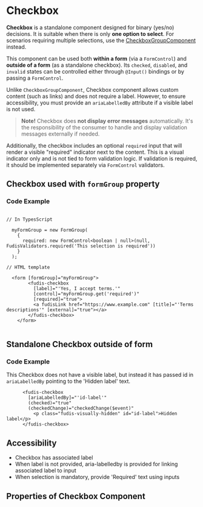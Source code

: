 
<Meta title="Components/Form/Checkbox" />

# Checkbox

**Checkbox** is a standalone component designed for binary (yes/no) decisions. It is suitable when there is only **one option to select**. For scenarios requiring multiple selections, use the [CheckboxGroupComponent](/docs/components-form-checkbox-group--documentation) instead.

This component can be used both **within a form** (via a `FormControl`) and **outside of a form** (as a standalone checkbox). Its `checked`, `disabled`, and `invalid` states can be controlled either through `@Input()` bindings or by passing a `FormControl`.

Unlike `CheckboxGroupComponent`, Checkbox component allows custom content (such as links) and does not require a label. However, to ensure accessibility, you must provide an `ariaLabelledBy` attribute if a visible label is not used.

> **Note!** Checkbox does **not display error messages** automatically. It's the responsibility of the consumer to handle and display validation messages externally if needed.

Additionally, the checkbox includes an optional `required` input that will render a visible "required" indicator next to the content. This is a visual indicator only and is not tied to form validation logic. If validation is required, it should be implemented separately via `FormControl` validators.

## Checkbox used with `formGroup` property

### Code Example

```

// In TypesScript

  myFormGroup = new FormGroup(
    {
      required: new FormControl<boolean | null>(null, FudisValidators.required('This selection is required'))
    }
  );

// HTML template

  <form [formGroup]="myFormGroup">
        <fudis-checkbox
          [label]="'Yes, I accept terms.'"
          [control]="myFormGroup.get('required')"
          [required]="true">
          <a fudisLink href="https://www.example.com" [title]="'Terms descriptions'" [external]="true"></a>
        </fudis-checkbox>
    </form>


```

## Standalone Checkbox outside of form

### Code Example

This Checkbox does not have a visible label, but instead it has passed id in `ariaLabelledBy` pointing to the 'Hidden label' text.

```
      <fudis-checkbox
        [ariaLabelledBy]="'id-label'"
        (checked)="true"
        (checkedChange)="checkedChange($event)"
          <p class="fudis-visually-hidden" id="id-label">Hidden label</p>
      </fudis-checkbox>

```

## Accessibility

- Checkbox has associated label
- When label is not provided, aria-labelledby is provided for linking associated label to input
- When selection is mandatory, provide 'Required' text using inputs

## Properties of Checkbox Component

<ArgTypes of={CheckboxComponent} />
